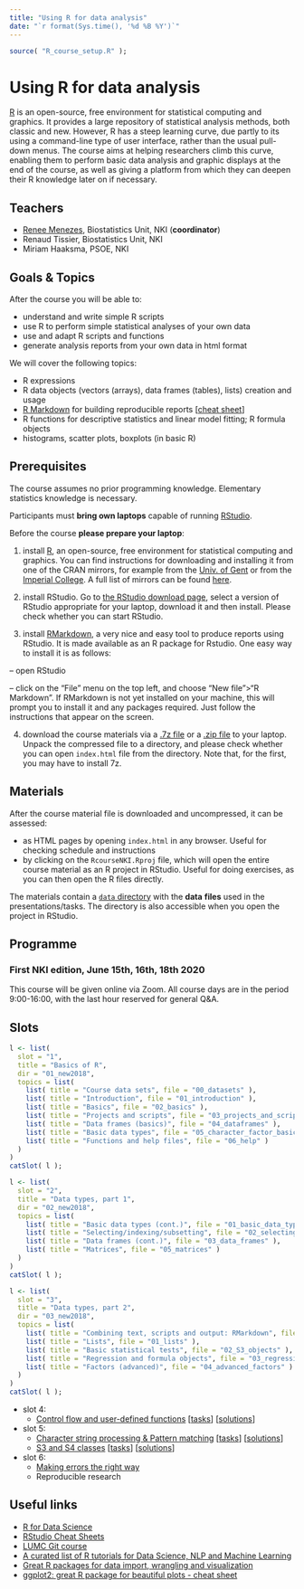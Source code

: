 ```yaml
---
title: "Using R for data analysis"
date: "`r format(Sys.time(), '%d %B %Y')`"
---
```


```r
source( "R_course_setup.R" );
```

# Using R for data analysis

[R](https://www.r-project.org/) is an open-source, free environment for statistical computing and graphics. 
It provides a large repository of statistical analysis methods, both classic and new. 
However, R has a steep learning curve, due partly to its using a command-line type of user interface, rather than the usual pull-down menus. 
The course aims at helping researchers climb this curve, enabling them to perform basic data analysis and graphic displays at the end of the course, as well as giving a platform from which they can deepen their R knowledge later on if necessary.

## Teachers

- [Renee Menezes](http://www.bigstatistics.nl/renee), Biostatistics Unit, NKI (__coordinator__)
- Renaud Tissier, Biostatistics Unit, NKI
- Miriam Haaksma, PSOE, NKI

## Goals & Topics

After the course you will be able to:

- understand and write simple R scripts
- use R to perform simple statistical analyses of your own data
- use and adapt R scripts and functions 
- generate analysis reports from your own data in html format

We will cover the following topics:

- R expressions
- R data objects (vectors (arrays), data frames (tables), lists) creation and usage
- [R Markdown](http://rmarkdown.rstudio.com/) for building reproducible reports [[cheat sheet](http://www.rstudio.com/wp-content/uploads/2015/03/rmarkdown-reference.pdf)]
- R functions for descriptive statistics and linear model fitting; R formula objects
- histograms, scatter plots, boxplots (in basic R) 

## Prerequisites

The course assumes no prior programming knowledge. Elementary statistics knowledge is necessary.

Participants must **bring own laptops** capable of running [RStudio](https://www.rstudio.com/products/rstudio/). 

Before the course **please prepare your laptop**:

1. install [R](https://www.r-project.org/), an open-source, free environment for statistical computing and graphics. You can find instructions for downloading and installing it from one of the CRAN mirrors, for example from the [Univ. of Gent](https://lib.ugent.be/CRAN/) or from the [Imperial College](https://cran.ma.imperial.ac.uk/). A full list of mirrors can be found [here](https://cran.r-project.org/mirrors.html).

2. install RStudio. Go to [the RStudio download page](https://www.rstudio.com/products/rstudio/download/#download), select a version of RStudio appropriate for your laptop, download it and then install. Please check whether you can start RStudio. 

3. install [RMarkdown](https://rmarkdown.rstudio.com/),  a very nice and easy tool to produce reports using RStudio. It is made available as an R package for Rstudio. One easy way to install it is as follows:

-- open RStudio

-- click on the "File" menu on the top left, and choose "New file">"R Markdown". If RMarkdown is not yet installed on your machine, this will prompt you to install it and any packages required. Just follow the instructions that appear on the screen.


4. download the course materials via a [.7z file](`r params$RCourseURL`/blob/master/RcourseNKI.7z) or a [.zip file](`r params$RCourseURL`/blob/master/RcourseNKI.zip) to your laptop. Unpack the compressed file to a directory, and please check whether you can open `index.html` file from the directory. Note that, for the first, you may have to install 7z.

## Materials

After the course material file is downloaded and uncompressed, it can be assessed:

- as HTML pages by opening `index.html` in any browser. Useful for checking schedule and instructions
- by clicking on the `RcourseNKI.Rproj` file, which will open the entire course material as an R project in RStudio. Useful for doing exercises, as you can then open the R files directly.


The materials contain a [`data` directory](`r params$RCourseURL`/tree/master/data) with the __data__ __files__ used in the presentations/tasks. The directory is also accessible when you open the project in RStudio.

## Programme

### First NKI edition, June 15th, 16th, 18th 2020

This course will be given online via Zoom. All course days are in the period 9:00-16:00, with the last hour reserved for general Q&A.



## Slots



```r
l <- list(
  slot = "1",
  title = "Basics of R",
  dir = "01_new2018",
  topics = list(
    list( title = "Course data sets", file = "00_datasets" ),
    list( title = "Introduction", file = "01_introduction" ),
    list( title = "Basics", file = "02_basics" ),
    list( title = "Projects and scripts", file = "03_projects_and_scripts" ),
    list( title = "Data frames (basics)", file = "04_dataframes" ),
    list( title = "Basic data types", file = "05_character_factor_basics" ),
    list( title = "Functions and help files", file = "06_help" )
  )
)
catSlot( l );
```

```r
l <- list(
  slot = "2",
  title = "Data types, part 1",
  dir = "02_new2018",
  topics = list(
    list( title = "Basic data types (cont.)", file = "01_basic_data_types_cont" ),
    list( title = "Selecting/indexing/subsetting", file = "02_selecting" ),
    list( title = "Data frames (cont.)", file = "03_data_frames" ),
    list( title = "Matrices", file = "05_matrices" )
  )
)
catSlot( l );
```

```r
l <- list(
  slot = "3",
  title = "Data types, part 2",
  dir = "03_new2018",
  topics = list(
    list( title = "Combining text, scripts and output: RMarkdown", file = "02_rmarkdown"),
    list( title = "Lists", file = "01_lists" ),
    list( title = "Basic statistical tests", file = "02_S3_objects" ),
    list( title = "Regression and formula objects", file = "03_regression" ),
    list( title = "Factors (advanced)", file = "04_advanced_factors" )
  )
)
catSlot( l );
```

- slot 4:
    - [Control flow and user-defined functions](https://github.com/rxmenezes/RcourseNKI/04_new2018/01_userDefinedFunctions.html)
        [[tasks](https://github.com/rxmenezes/RcourseNKI/04_new2018/01_userDefinedFunctions.tasks.nocode.html)]
        [[solutions](https://github.com/rxmenezes/RcourseNKI/04_new2018/01_userDefinedFunctions.tasks.code.html)] 

- slot 5:
    - [Character string processing & Pattern matching](https://github.com/rxmenezes/RcourseNKI/06/character_strings.html)
        [[tasks](https://github.com/rxmenezes/RcourseNKI/06/character_strings.tasks.nocode.html)]
        [[solutions](https://github.com/rxmenezes/RcourseNKI/06/character_strings.tasks.code.html)]
    - [S3 and S4 classes](https://github.com/rxmenezes/RcourseNKI/08/s3s4.html)
        [[tasks](https://github.com/rxmenezes/RcourseNKI/08/s3s4.tasks.nocode.html)]
        [[solutions](https://github.com/rxmenezes/RcourseNKI/08/s3s4.tasks.code.html)]
- slot 6:
    - [Making errors the right way](https://github.com/rxmenezes/RcourseNKI/05.renee/03_makingErrors.html)
    - Reproducible research

<!-- - [Regression](https://github.com/rxmenezes/RcourseNKI/07.2017/01_regression.html)
        [[tasks](https://github.com/rxmenezes/RcourseNKI/07.2017/01_regression.tasks.nocode.html)]
        [[solutions](https://github.com/rxmenezes/RcourseNKI/07.2017/01_regression.tasks.code.html)] 
    - [[Extra exercises](https://github.com/rxmenezes/RcourseNKI/07.2017/02_plenty.tasks.nocode.html)]
        [[solutions](https://github.com/rxmenezes/RcourseNKI/07.2017/02_plenty.tasks.code.html)] -->


## Useful links

- [R for Data Science](http://r4ds.had.co.nz/)
- [RStudio Cheat Sheets](https://www.rstudio.com/resources/cheatsheets/)
- [LUMC Git course](https://git.lumc.nl/courses/gitcourse)
- [A curated list of R tutorials for Data Science, NLP and Machine Learning](https://github.com/ujjwalkarn/DataScienceR)
- [Great R packages for data import, wrangling and visualization](http://www.computerworld.com/article/2921176/business-intelligence/great-r-packages-for-data-import-wrangling-visualization.html)
- [ggplot2: great R package for beautiful plots - cheat sheet](http://www.rstudio.com/wp-content/uploads/2015/12/ggplot2-cheatsheet-2.0.pdf)


